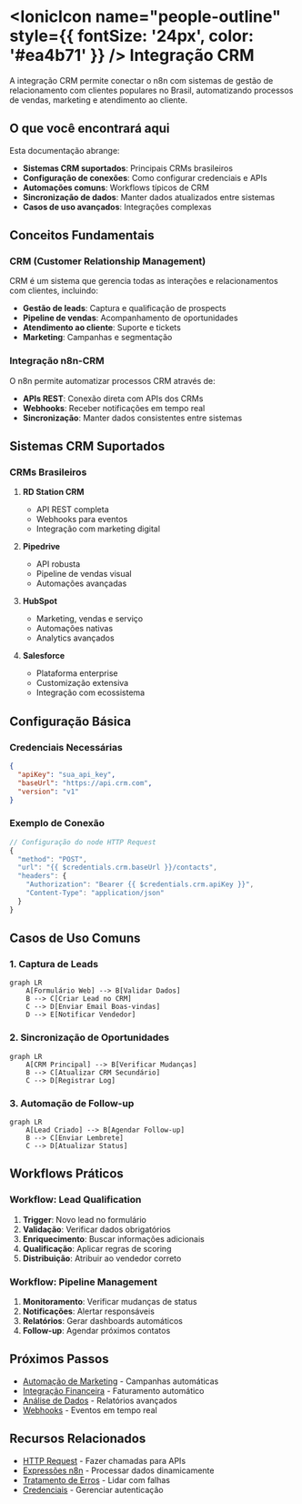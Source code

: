 ﻿# <IonicIcon name="people-outline" style={{ fontSize: '24px', color: '#ea4b71' }} /> Integração CRM

A integração CRM permite conectar o n8n com sistemas de gestão de relacionamento com clientes populares no Brasil, automatizando processos de vendas, marketing e atendimento ao cliente.

## O que você encontrará aqui

Esta documentação abrange:

- **Sistemas CRM suportados**: Principais CRMs brasileiros
- **Configuração de conexões**: Como configurar credenciais e APIs
- **Automações comuns**: Workflows típicos de CRM
- **Sincronização de dados**: Manter dados atualizados entre sistemas
- **Casos de uso avançados**: Integrações complexas

## Conceitos Fundamentais

### CRM (Customer Relationship Management)

CRM é um sistema que gerencia todas as interações e relacionamentos com clientes, incluindo:

- **Gestão de leads**: Captura e qualificação de prospects
- **Pipeline de vendas**: Acompanhamento de oportunidades
- **Atendimento ao cliente**: Suporte e tickets
- **Marketing**: Campanhas e segmentação

### Integração n8n-CRM

O n8n permite automatizar processos CRM através de:

- **APIs REST**: Conexão direta com APIs dos CRMs
- **Webhooks**: Receber notificações em tempo real
- **Sincronização**: Manter dados consistentes entre sistemas

## Sistemas CRM Suportados

### CRMs Brasileiros

1. **RD Station CRM**
   - API REST completa
   - Webhooks para eventos
   - Integração com marketing digital

2. **Pipedrive**
   - API robusta
   - Pipeline de vendas visual
   - Automações avançadas

3. **HubSpot**
   - Marketing, vendas e serviço
   - Automações nativas
   - Analytics avançados

4. **Salesforce**
   - Plataforma enterprise
   - Customização extensiva
   - Integração com ecossistema

## Configuração Básica

### Credenciais Necessárias

```json
{
  "apiKey": "sua_api_key",
  "baseUrl": "https://api.crm.com",
  "version": "v1"
}
```

### Exemplo de Conexão

```javascript
// Configuração do node HTTP Request
{
  "method": "POST",
  "url": "{{ $credentials.crm.baseUrl }}/contacts",
  "headers": {
    "Authorization": "Bearer {{ $credentials.crm.apiKey }}",
    "Content-Type": "application/json"
  }
}
```

## Casos de Uso Comuns

### 1. Captura de Leads

```mermaid
graph LR
    A[Formulário Web] --> B[Validar Dados]
    B --> C[Criar Lead no CRM]
    C --> D[Enviar Email Boas-vindas]
    D --> E[Notificar Vendedor]
```

### 2. Sincronização de Oportunidades

```mermaid
graph LR
    A[CRM Principal] --> B[Verificar Mudanças]
    B --> C[Atualizar CRM Secundário]
    C --> D[Registrar Log]
```

### 3. Automação de Follow-up

```mermaid
graph LR
    A[Lead Criado] --> B[Agendar Follow-up]
    B --> C[Enviar Lembrete]
    C --> D[Atualizar Status]
```

## Workflows Práticos

### Workflow: Lead Qualification

1. **Trigger**: Novo lead no formulário
2. **Validação**: Verificar dados obrigatórios
3. **Enriquecimento**: Buscar informações adicionais
4. **Qualificação**: Aplicar regras de scoring
5. **Distribuição**: Atribuir ao vendedor correto

### Workflow: Pipeline Management

1. **Monitoramento**: Verificar mudanças de status
2. **Notificações**: Alertar responsáveis
3. **Relatórios**: Gerar dashboards automáticos
4. **Follow-up**: Agendar próximos contatos

## Próximos Passos

- [Automação de Marketing](/integracoes-br/marketing/email-automation) - Campanhas automáticas
- [Integração Financeira](/integracoes-br/financeiro/nfe-integracao) - Faturamento automático
- [Análise de Dados](/logica-e-dados/data/agregacoes-estatisticas) - Relatórios avançados
- [Webhooks](/integracoes/webhooks) - Eventos em tempo real

## Recursos Relacionados

- [HTTP Request](/integracoes/builtin-nodes/http-requests/http-request) - Fazer chamadas para APIs
- [Expressões n8n](/logica-e-dados/expressoes) - Processar dados dinamicamente
- [Tratamento de Erros](/logica-e-dados/flow-logic/error-handling) - Lidar com falhas
- [Credenciais](/usando-n8n/credenciais/criar-editar) - Gerenciar autenticação 
